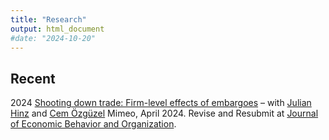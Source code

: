 ```yaml
---
title: "Research"
output: html_document
#date: "2024-10-20"
---
```


## Recent

2024  [Shooting down trade: Firm-level effects of embargoes](sdown.html) -- with [Julian Hinz](https://julianhinz.com/) and [Cem Özgüzel](https://sites.google.com/view/cemozguzel/home) Mimeo, April 2024.
Revise and Resubmit at [Journal of Economic Behavior and Organization](https://www.sciencedirect.com/journal/journal-of-economic-behavior-and-organization).
